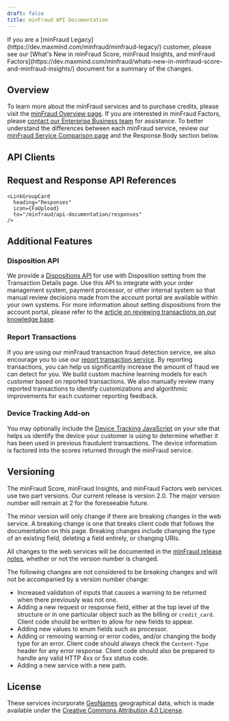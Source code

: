 ```yaml
---
draft: false
title: minFraud API Documentation
---
```



<Alert type="info">
  If you are a [minFraud Legacy](https://dev.maxmind.com/minfraud/minfraud-legacy/)
  customer, please see our
  [What's New in minFraud Score, minFraud Insights, and minFraud Factors](https://dev.maxmind.com/minfraud/whats-new-in-minfraud-score-and-minfraud-insights/)
  document for a summary of the changes.
</Alert>

## Overview

To learn more about the minFraud services and to purchase credits, please visit
the [minFraud Overview page](https://www.maxmind.com/en/solutions/minfraud-services).
If you are interested in minFraud Factors, please
[contact our Enterprise Business team](https://www.maxmind.com/en/sales-contact?comments=I+am+interested+in+minFraud+Factors.&interested_in=minfraud)
for assistance. To better understand the differences between each minFraud
service, review our [minFraud Service Comparison page](https://www.maxmind.com/en/solutions/minfraud-services#compare-features)
and the Response Body section below.

## API Clients

<ApiClients />

## Request and Response API References

<LinkGroupContainer heading="References">
  <LinkGroup>
    <LinkGroupCard
      heading="Requests"
      icon={FaDownload}
      to="/minfraud/api-documentation/requests"
    />

    <LinkGroupCard
      heading="Responses"
      icon={FaUpload}
      to="/minfraud/api-documentation/responses"
    />
  </LinkGroup>
</LinkGroupContainer>

## Additional Features

### Disposition API

We provide a [Dispositions API](/minfraud/working-with-transaction-dispositions)
for use with Disposition setting from the Transaction Details page. Use this API
to integrate with your order management system, payment processor, or other
internal system so that manual review decisions made from the account portal are
available within your own systems. For more information about setting
dispositions from the account portal, please refer to the [article on reviewing
transactions on our knowledge
base](https://support.maxmind.com/hc/en-us/articles/4408762136603).

### Report Transactions

If you are using our minFraud transaction fraud detection service, we also
encourage you to use our [report transaction service](/minfraud/report-a-transaction).
By reporting transactions, you can help us significantly increase the amount of
fraud we can detect for you. We build custom machine learning models for each
customer based on reported transactions. We also manually review many reported
transactions to identify customizations and algorithmic improvements for each
customer reporting feedback.

### Device Tracking Add-on

You may optionally include the [Device Tracking JavaScript](/minfraud/track-devices)
on your site that helps us identify the device your customer is using to
determine whether it has been used in previous fraudulent transactions. The
device information is factored into the scores returned through the minFraud
service.

## Versioning

The minFraud Score, minFraud Insights, and minFraud Factors web services use
two part versions. Our current release is version 2.0. The major version number
will remain at 2 for the foreseeable future.

The minor version will only change if there are breaking changes in the web
service. A breaking change is one that breaks client code that follows the
documentation on this page. Breaking changes include changing the type of an
existing field, deleting a field entirely, or changing URIs.

All changes to the web services will be documented in the
[minFraud release notes](/minfraud/release-notes), whether or not the version
number is changed.

The following changes are not considered to be breaking changes and will not be
accompanied by a version number change:

* Increased validation of inputs that causes a warning to be returned when there
previously was not one.
* Adding a new request or response field, either at the top level of the
structure or in one particular object such as the billing or `credit_card`.
Client code should be written to allow for new fields to appear.
* Adding new values to enum fields such as processor.
* Adding or removing warning or error codes, and/or changing the body type for
an error. Client code should always check the `Content-Type` header for any
error response. Client code should also be prepared to handle any valid HTTP
4xx or 5xx status code.
* Adding a new service with a new path.

## License

These services incorporate [GeoNames](https://www.geonames.org/) geographical
data, which is made available under the
[Creative Commons Attribution 4.0 License](https://creativecommons.org/licenses/by/4.0/).
